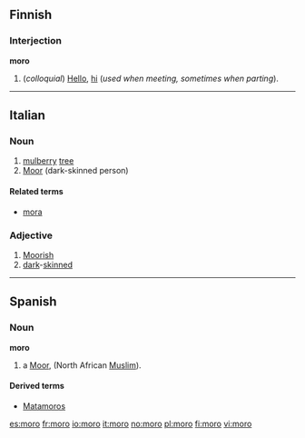 ==Finnish==

===Interjection===
'''moro'''

# (''colloquial'') [[Hello]], [[hi]] (''used when meeting, sometimes when parting'').

----

==Italian==

===Noun===
{{it-noun-reg-m|mor|o}}

# [[mulberry]] [[tree]]
# [[Moor]] (dark-skinned person)

====Related terms====
* [[mora]]

===Adjective===
{{it-adj|mor}}

# [[Moorish]]
# [[dark]]-[[skinned]]

----

== Spanish ==
=== Noun ===
'''moro'''

# a [[Moor]], (North African [[Muslim]]).

====Derived terms====
*[[Matamoros]]

[[es:moro]]
[[fr:moro]]
[[io:moro]]
[[it:moro]]
[[no:moro]]
[[pl:moro]]
[[fi:moro]]
[[vi:moro]]